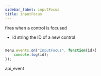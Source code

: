 ```yaml
---
sidebar_label: inputFocus
title: inputFocus
---
```



          


<Short>

fires when a control is focused


</Short>



- id		string			the ID of a new control


~~~js

menu.events.on("InputFocus", function(id){
    console.log(id);
});


~~~
 api_event

<Descr>






</Descr>

